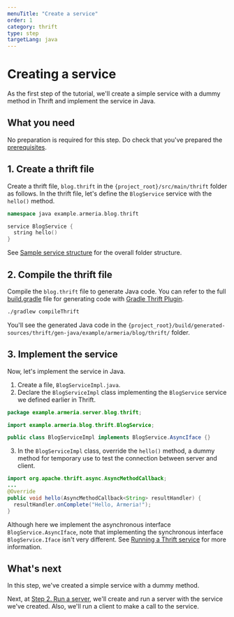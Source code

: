```yaml
---
menuTitle: "Create a service"
order: 1
category: thrift
type: step
targetLang: java
---
```


# Creating a service

As the first step of the tutorial, we'll create a simple service with a dummy method in Thrift and implement the service in Java.

<TutorialSteps current={1} />

## What you need

No preparation is required for this step. Do check that you've prepared the [prerequisites](/tutorials/thrift/blog/#prerequisites).

## 1. Create a thrift file

Create a thrift file, `blog.thrift` in the `{project_root}/src/main/thrift` folder as follows.
In the thrift file, let's define the `BlogService` service with the `hello()` method.

```cpp filename=blog.thrift
namespace java example.armeria.blog.thrift

service BlogService {
  string hello()
}
```

<Tip>

See [Sample service structure](/tutorials/thrift/blog#sample-service-structure) for the overall folder structure.

</Tip>

## 2. Compile the thrift file

Compile the `blog.thrift` file to generate Java code.
You can refer to the full [build.gradle](https://github.com/line/armeria-examples/tree/main/tutorials/thrift/build.gradle) file for generating code with [Gradle Thrift Plugin](https://github.com/jruyi/thrift-gradle-plugin).

```bash
./gradlew compileThrift
```

You'll see the generated Java code in the `{project_root}/build/generated-sources/thrift/gen-java/example/armeria/blog/thrift/` folder.

## 3. Implement the service

Now, let's implement the service in Java.

1. Create a file, `BlogServiceImpl.java`.
2. Declare the `BlogServiceImpl` class implementing the `BlogService` service we defined earlier in Thrift.
  ```java filename=BlogServiceImpl.java
  package example.armeria.server.blog.thrift;

  import example.armeria.blog.thrift.BlogService;

  public class BlogServiceImpl implements BlogService.AsyncIface {}
  ```
3. In the `BlogServiceImpl` class, override the `hello()` method, a dummy method for temporary use to test the connection between server and client.
  ```java filename=BlogServiceImpl.java
  import org.apache.thrift.async.AsyncMethodCallback;
  ...
  @Override
  public void hello(AsyncMethodCallback<String> resultHandler) {
    resultHandler.onComplete("Hello, Armeria!");
  }
  ```

<Tip>

Although here we implement the asynchronous interface `BlogService.AsyncIface`, note that implementing the synchronous interface `BlogService.Iface` isn't very different.
See [Running a Thrift service](/docs/server-thrift) for more information.

</Tip>

## What's next

In this step, we've created a simple service with a dummy method.

Next, at [Step 2. Run a server](/tutorials/thrift/blog/run-server), we'll create and run a server with the service we've created.
Also, we'll run a client to make a call to the service.

<TutorialSteps current={1} />
